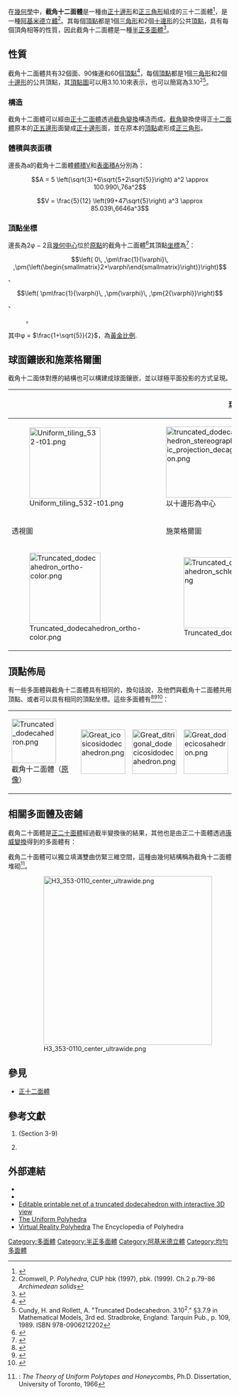 {{半正多面體資料|半正多面體資料表|tD}}
在[[幾何學|幾何學]]中，'''截角十二面體'''是一種由[[正十邊形|正十邊形]]和[[正三角形|正三角形]]組成的三十二面體<ref>{{mathworld | title = Truncated Dodecahedron | urlname = TruncatedDodecahedron}}</ref>，是一種[[阿基米德立體|阿基米德立體]]<ref>Cromwell, P. ''Polyhedra'', CUP hbk (1997), pbk. (1999). Ch.2 p.79-86 ''Archimedean solids''</ref>。其每個[[頂點_(幾何)|頂點]]都是1個[[三角形|三角形]]和2個[[十邊形|十邊形]]的公共[[頂點_(幾何)|頂點]]，具有每個頂角相等的性質，因此截角十二面體是一種[[半正多面體|半正多面體]]<ref>{{cite book |author=Kasahara, K. |date= |chapter="The Final Semiregular Polyhedron" |title=Origami Omnibus: Paper-Folding for Everyone.|url=https://archive.org/details/origamiomnibus00kuni | publisher=Tokyo: Japan Publications |page=p. 229 |year=1988|isbn=978-4817090010  }}</ref>。

== 性質 ==
截角十二面體共有32個面、90條邊和60個[[頂點_(幾何)|頂點]]<ref>{{Cite web | author = Geometry Technologies. | title = "Truncated Dodecahedron." | url = http://www.scienceu.com/geometry/facts/solids/tr_dodeca.html | publisher = scienceu | access-date = 2016-08-30 | archive-url = https://web.archive.org/web/20160806050215/http://www.scienceu.com/geometry/facts/solids/tr_dodeca.html | archive-date = 2016-08-06 | dead-url = no }}</ref>，每個[[頂點_(幾何)|頂點]]都是1個[[三角形|三角形]]和2個[[十邊形|十邊形]]的公共頂點，其[[頂點圖|頂點圖]]可以用3.10.10來表示，也可以簡寫為3.10<sup>2</sup><ref>Cundy, H. and Rollett, A. "Truncated Dodecahedron. 3.10<sup>2</sup>." §3.7.9 in Mathematical Models, 3rd ed. Stradbroke, England: Tarquin Pub., p. 109, 1989. ISBN 978-0906212202</ref>。

=== 構造 ===
截角十二面體可以經由[[正十二面體|正十二面體]]透過[[截角_(幾何)|截角變換]]構造而成。[[截角|截角]]變換使得正[[十二面體|十二面體]]原本的[[正五邊形|正五邊形]]面變成[[正十邊形|正十邊形]]面，並在原本的[[頂點_(幾何)|頂點]]處形成[[正三角形|正三角形]]。

=== 體積與表面積 ===
邊長為a的截角十二面體[[體積|體積]]V和[[表面積|表面積]]A分別為：
:<math>A = 5 \left(\sqrt{3}+6\sqrt{5+2\sqrt{5}}\right) a^2 \approx 100.990\,76a^2</math>
:<math>V = \frac{5}{12} \left(99+47\sqrt{5}\right) a^3 \approx 85.039\,6646a^3</math>

=== 頂點坐標 ===
邊長為2φ − 2且[[幾何中心|幾何中心]]位於[[原點|原點]]的截角十二面體<ref>{{mathworld | title = Icosahedral group | urlname = IcosahedralGroup}}</ref>其頂點[[坐標|坐標]]為<ref name = "dmccooey">{{cite web | url = http://dmccooey.com/polyhedra/TruncatedDodecahedron.html | title = Archimedean Solids: Truncated Dodecahedron | publisher = dmccooey.com | archiveurl = https://web.archive.org/web/20160312145211/http://dmccooey.com/polyhedra/TruncatedDodecahedron.html | archivedate = 2016-03-12}}</ref>：
:<math>\left( 0\, ,\pm\frac{1}{\varphi}\, ,\pm{\left(\begin{smallmatrix}2+\varphi\end{smallmatrix}\right)}\right)</math>、
:<math>\left( \pm\frac{1}{\varphi}\, ,\pm{\varphi}\, ,\pm{2{\varphi}}\right)</math>、
:{{nowrap|(±φ, ±2, ±(φ + 1))}}。

其中φ = <math>\frac{1+\sqrt{5}}{2}</math>，為[[黃金比例|黃金比例]].

== 球面鑲嵌和施萊格爾圖 ==
截角十二面体對應的結構也可以構建成球面鑲嵌，並以球極平面投影的方式呈現。
{| class=wikitable
|-
! {{link-en|正投影圖|Orthographic projection}}
! colspan=2 | [[球極平面投影|球極平面投影]]
|- align=center valign=top
| [[Image:Uniform_tiling_532-t01.png|160px]]
| [[Image:truncated_dodecahedron_stereographic_projection_decagon.png|160px]]<br/>以十邊形為中心
| [[Image:truncated_dodecahedron_stereographic_projection_triangle.png|160px]]<br/>以正三角形為中心
|-
!透視圖
!colspan=2|施萊格爾圖
|- align=center valign=top
| [[File:Truncated_dodecahedron_ortho-color.png|160px]]
| [[File:Truncated_dodecahedron_schlegel.png|160px]]
| [[File:Truncated_dodecahedron_schlegel-tricenter.png|160px]]
|}

== 頂點佈局 ==
有一些多面體與截角十二面體具有相同的{{link-en|頂點佈局|Vertex_arrangement}}，換句話說，及他們與截角十二面體共用頂點、或者可以具有相同的頂點坐標。這些多面體有<ref>{{mathworld | urlname = GreatIcosicosidodecahedron| title = 大二十合二十合十二體}}</ref><ref>{{mathworld | urlname = GreatDitrigonalDodecicosidodecahedron| title = 大二重三角十二合二十合十二面體}}</ref><ref>{{mathworld | urlname =  GreatDodecicosahedron| title = 大十二合二十面體}}</ref>：
{| class="wikitable" width="400" style="vertical-align:top; text-align:center"
| [[Image:Truncated_dodecahedron.png|100px]]<br/>截角十二面體（[[原像_(幾何)|原像]]）
| [[Image:Great_icosicosidodecahedron.png|100px]]<br/>{{link-en|大二十合二十合十二體|Great icosicosidodecahedron}}
| [[Image:Great_ditrigonal_dodecicosidodecahedron.png|100px]]<br/>{{link-en|大二重三角十二合二十合十二面體|Great ditrigonal dodecicosidodecahedron}}
| [[Image:Great_dodecicosahedron.png|100px]]<br/>{{link-en|大十二合二十面体|Great dodecicosahedron}}
|}

== 相關多面體及密鋪 ==
截角二十面體是[[正二十面體|正二十面體]]經過截半變換後的結果，其他也是由正二十面體透過[[康威變換|康威變換]]得到的多面體有：
{{正二十面体家族}}

截角二十面體可以獨立填滿雙曲仿緊三維空間，這種由幾何結構稱為截角十二面體堆砌<ref>{{link-en|諾曼·詹森|Norman Johnson (mathematician)|N.W. Johnson}}: ''The Theory of Uniform Polytopes and Honeycombs'', Ph.D. Dissertation, University of Toronto, 1966 </ref>。
:[[File:H3_353-0110_center_ultrawide.png|380px]]

== 參見 ==
*[[正十二面體|正十二面體]]

== 參考文獻 ==
{{refbegin|2}}
#{{The Geometrical Foundation of Natural Structure (book)}} (Section 3-9)
#{{cite book | author = Cromwell, P.| year = 1997 | title = Polyhedra | location = United Kingdom |publisher=Cambridge|pages=79-86 ''Archimedean solids''|isbn=0-521-55432-2}}
{{reflist}}
{{refend}}

== 外部連結 ==
*{{Mathworld2|urlname2=ArchimedeanSolid |title2=阿基米德立體|External link=yes}}
*{{KlitzingPolytopes|polyhedra.htm|3D convex uniform polyhedra|o3x5x - tid}}
*[http://www.dr-mikes-math-games-for-kids.com/polyhedral-nets.html?net=1e9V3YL5nW2MMkIcdn0TdMHHhXMiuoCQGqz2g3IjH7orIJ5iBy9LQ80CKQP1GAP9MmtklgzVBcF5ZfK9LsPLcjTfCVtbQWJrpIJTarRzJGitPNEnHrk3rNm5pr6Gzui1P5MD7RwSrFu6TKzjy5qQl5PYokM9mcFWcoPivzjQxlRGa1eVpVmZl5Uv2nXTaX5RSgc2N5B3daPbsAUEsCGxrnbgMLCKvMvztIjl44GGTstwl3pC589OwhVUTHvkTzg6b4dpshGHQn4ajtxQA8chKkqzW1wKBsKuMpbqE4oCXbIi2sfEgppN1tcDBWVOJUXQfPiEglU1jtQi7fUj5xDW2PpZtdwQDmwpC3Lk&name=Truncated+Dodecahedron#applet Editable printable net of a truncated dodecahedron with interactive 3D view] {{Wayback|url=http://www.dr-mikes-math-games-for-kids.com/polyhedral-nets.html?net=1e9V3YL5nW2MMkIcdn0TdMHHhXMiuoCQGqz2g3IjH7orIJ5iBy9LQ80CKQP1GAP9MmtklgzVBcF5ZfK9LsPLcjTfCVtbQWJrpIJTarRzJGitPNEnHrk3rNm5pr6Gzui1P5MD7RwSrFu6TKzjy5qQl5PYokM9mcFWcoPivzjQxlRGa1eVpVmZl5Uv2nXTaX5RSgc2N5B3daPbsAUEsCGxrnbgMLCKvMvztIjl44GGTstwl3pC589OwhVUTHvkTzg6b4dpshGHQn4ajtxQA8chKkqzW1wKBsKuMpbqE4oCXbIi2sfEgppN1tcDBWVOJUXQfPiEglU1jtQi7fUj5xDW2PpZtdwQDmwpC3Lk&name=Truncated+Dodecahedron#applet |date=20190518191656 }}
*[http://www.mathconsult.ch/showroom/unipoly/ The Uniform Polyhedra] {{Wayback|url=http://www.mathconsult.ch/showroom/unipoly/ |date=20080211233246 }}
*[http://www.georgehart.com/virtual-polyhedra/vp.html Virtual Reality Polyhedra] {{Wayback|url=http://www.georgehart.com/virtual-polyhedra/vp.html |date=20080223132026 }} The Encyclopedia of Polyhedra

{{阿基米德立體}}

[[Category:多面體|Category:多面體]]
[[Category:半正多面體|Category:半正多面體]]
[[Category:阿基米德立體|Category:阿基米德立體]]
[[Category:均勻多面體|Category:均勻多面體]]